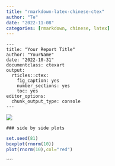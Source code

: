 ```yaml
---
title: "rmarkdown-latex-chinese-ctex" 
author: "Te"
date: "2022-11-08"
categories: [rmarkdown, chinese, latex]
---
```


    ---  
    title: "Your Report Title"  
    author: "YourName"  
    date: "2022-10-31"  
    documentclass: ctexart  
    output:  
      rticles::ctex:  
        fig_caption: yes  
        number_sections: yes  
        toc: yes  
    editor_options:  
      chunk_output_type: console  
    ---

![](youzhiqingnian.jpg)

    ### side by side plots

```r
set.seed(81)
boxplot(rnorm(10))
plot(rnorm(10),col="red")
```

\`\`\`\`
